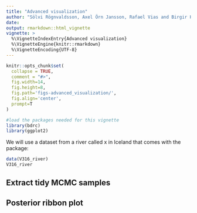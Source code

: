 ```yaml
---
title: "Advanced visualization"
author: "Sölvi Rögnvaldsson, Axel Örn Jansson, Rafael Vias and Birgir Hrafnkelsson"
date:
output: rmarkdown::html_vignette
vignette: >
  %\VignetteIndexEntry{Advanced visualization}
  %\VignetteEngine{knitr::rmarkdown}
  %\VignetteEncoding{UTF-8}
---
```


```r
knitr::opts_chunk$set(
  collapse = TRUE,
  comment = "#>",
  fig.width=14, 
  fig.height=8, 
  fig.path='figs-advanced_visualization/',
  fig.align='center',
  prompt=T
)
```

```r
#load the packages needed for this vignette
library(bdrc)
library(ggplot2)
```
We will use a dataset from a river called x in Iceland that comes with the package:
```r
data(V316_river)
V316_river
```

## Extract tidy MCMC samples

## Posterior ribbon plot

